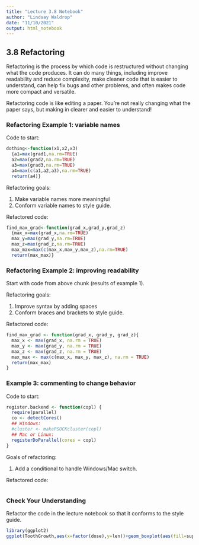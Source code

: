 ```yaml
---
title: "Lecture 3.8 Notebook"
author: "Lindsay Waldrop"
date: "11/10/2021"
output: html_notebook
---
```



## 3.8 Refactoring
 
Refactoring is the process by which code is restructured without changing what the code produces. It can do many things, including improve readability and reduce complexity, make cleaner code that is easier to understand, can help fix bugs and other problems, and often makes code more compact and versatile.

Refactoring code is like editing a paper. You’re not really changing what the paper says, but making in clearer and easier to understand!

### Refactoring Example 1: variable names

Code to start: 
```r
dothing<-function(x1,x2,x3)
  {a1=max(grad1,na.rm=TRUE)
  a2=max(grad2,na.rm=TRUE)
  a3=max(grad3,na.rm=TRUE)
  a4=max(c(a1,a2,a3),na.rm=TRUE)
  return(a4)}
```

Refactoring goals: 

 1. Make variable names more meaningful
 2. Conform variable names to style guide. 

Refactored code: 
```r
find_max_grad<-function(grad_x,grad_y,grad_z)
  {max_x=max(grad_x,na.rm=TRUE)
  max_y=max(grad_y,na.rm=TRUE)
  max_z=max(grad_z,na.rm=TRUE)
  max_max=max(c(max_x,max_y,max_z),na.rm=TRUE)
  return(max_max)}
```

### Refactoring Example 2: improving readability

Start with code from above chunk (results of example 1).

Refactoring goals: 

 1. Improve syntax by adding spaces
 2. Conform braces and brackets to style guide. 
 
Refactored code: 
```r
find_max_grad <- function(grad_x, grad_y, grad_z){
  max_x <- max(grad_x, na.rm = TRUE)
  max_y <- max(grad_y, na.rm = TRUE)
  max_z <- max(grad_z, na.rm = TRUE)
  max_max <- max(c(max_x, max_y, max_z), na.rm = TRUE)
  return(max_max)
}
```

### Example 3: commenting to change behavior

Code to start: 
```r
register.backend <- function(copl) {
  require(parallel)
  co <- detectCores()
  ## Windows: 
  #cluster <- makePSOCKcluster(copl)
  ## Mac or Linux: 
  registerDoParallel(cores = copl)
}
```

Goals of refactoring: 

 1. Add a conditional to handle Windows/Mac switch. 
 
Refactored code: 
```r


```



### Check Your Understanding

Refactor the code in the lecture notebook so that it conforms to the style guide.

```r
library(ggplot2)
ggplot(ToothGrowth,aes(x=factor(dose),y=len))+geom_boxplot(aes(fill=supp),position="dodge2")+scale_fill_manual(values=c("black","red"))+xlab("Dose")+ylab("Tooth Length")+ggtitle("Tooth length versus dose")+theme_minimal()
```

